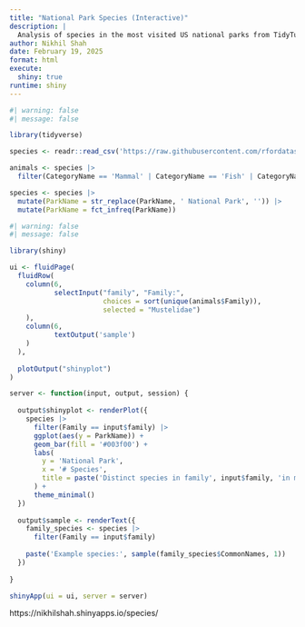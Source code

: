 ```yaml
---
title: "National Park Species (Interactive)"
description: |
  Analysis of species in the most visited US national parks from TidyTuesday
author: Nikhil Shah
date: February 19, 2025
format: html
execute:
  shiny: true
runtime: shiny
---
```


```r
#| warning: false
#| message: false

library(tidyverse)

species <- readr::read_csv('https://raw.githubusercontent.com/rfordatascience/tidytuesday/main/data/2024/2024-10-08/most_visited_nps_species_data.csv')

animals <- species |>
  filter(CategoryName == 'Mammal' | CategoryName == 'Fish' | CategoryName == 'Bird' | CategoryName == 'Amphibian' | CategoryName == 'Reptile')

species <- species |>
  mutate(ParkName = str_replace(ParkName, ' National Park', '')) |>
  mutate(ParkName = fct_infreq(ParkName))

```


```r
#| warning: false
#| message: false

library(shiny)

ui <- fluidPage(
  fluidRow(
    column(6,
           selectInput("family", "Family:", 
                       choices = sort(unique(animals$Family)),
                       selected = "Mustelidae")
    ),
    column(6,
           textOutput('sample')
    )
  ),
  
  plotOutput("shinyplot")
)

server <- function(input, output, session) {
  
  output$shinyplot <- renderPlot({
    species |>
      filter(Family == input$family) |>
      ggplot(aes(y = ParkName)) +
      geom_bar(fill = '#003f00') +
      labs(
        y = 'National Park',
        x = '# Species',
        title = paste('Distinct species in family', input$family, 'in most popular national parks')
      ) +
      theme_minimal()
  })
  
  output$sample <- renderText({
    family_species <- species |>
      filter(Family == input$family)
    
    paste('Example species:', sample(family_species$CommonNames, 1))
  })
  
}

shinyApp(ui = ui, server = server)

```

https://nikhilshah.shinyapps.io/species/